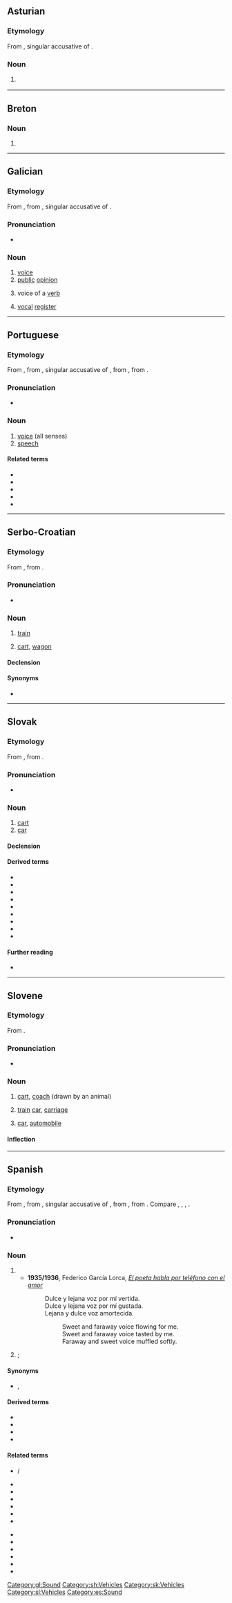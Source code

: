 {{also|voz'|воз|воз-}}
==Asturian==

===Etymology===
From {{inh|ast|la|vōcem}}, singular accusative of {{m|la|vōx}}.

===Noun===
{{ast-noun|f|voces}}

# {{l|en|voice}} {{gloss|sound uttered by the mouth}}

----

==Breton==

===Noun===
{{head|br|mutated noun}}

# {{soft mutation of|boz|lang=br}}

----

==Galician==

===Etymology===
From {{inh|gl|roa-opt|voz}}, from {{inh|gl|la|vōcem}}, singular accusative of {{m|la|vōx}}.

===Pronunciation===
* {{IPA|[bɔθ]|lang=gl}}

===Noun===
{{gl-noun|f|voces}}

# [[voice]]
# [[public]] [[opinion]]
# {{lb|gl|grammar}} voice of a [[verb]]
# {{lb|gl|music}} [[vocal]] [[register]]

[[Category:gl:Sound]]

----

==Portuguese==

===Etymology===
From {{inh|pt|roa-opt|voz}}, from {{inh|pt|la|vōcem}}, singular accusative of {{m|la|vōx}}, from {{inh|pt|itc-pro|*wōks}}, from {{inh|pt|ine-pro|*wṓkʷs}}.

===Pronunciation===
* {{a|PT}} {{IPA|/ˈvɔʃ/|lang=pt}}

===Noun===
{{pt-noun|f|es}}

# [[voice]] (all senses)
# [[speech]]

====Related terms====
* {{l|pt|vocação}}
* {{l|pt|vocal}}
* {{l|pt|vogal}}
* {{l|pt|vozear}}
* {{l|pt|vozeiro}}

----

==Serbo-Croatian==

===Etymology===
From {{inh|sh|sla-pro|*vozъ}}, from {{der|sh|ine-pro|*weǵʰ-}}.

===Pronunciation===
* {{IPA|/ʋôːz/|lang=sh}}

===Noun===
{{sh-noun|g=m|head=vȏz}}

# {{lb|sh|Bosnian|Serbian}} [[train]]
# [[cart]], [[wagon]]

====Declension====
{{sh-decl-noun
|vȏz|vòzovi
|voza|vozova
|vozu|vozovima
|voz|vozove
|vozu|vozovi
|vozu|vozovima
|vozom|vozovima
}}

====Synonyms====
* {{l|sh|vlȃk}}

[[Category:sh:Vehicles]]

----

==Slovak==

===Etymology===
From {{inh|sk|sla-pro|*vozъ}}, from {{etyl|ine-pro|sk}} {{m|ine-pro|*weǵʰ-}}.

===Pronunciation===
* {{IPA|/ˈvɔs/|lang=sk}}

===Noun===
{{sk-noun|g=m|gen=[[voza]], [[vozu]]|pl=vozy|genpl=vozov|decl=dub}}

# [[cart]]
# [[car]]

====Declension====
{{sk-decl-noun|voz|[[voza]], [[vozu]]|vozu|voz|voze|vozom|vozy|vozov|vozom|vozy|vozoch|vozmi}}

====Derived terms====
* {{l|sk|vozík|g=m}}
* {{l|sk|voziť|voziť (sa)}}
* {{l|sk|Veľký Voz|g=m}}
* {{l|sk|vozový}}
* {{l|sk|vozíček|g=m}}
* {{l|sk|vozeň|g=m}}
* {{l|sk|vozidlo|g=n}}
* {{l|sk|vozisko|g=n}}
* {{l|sk|vozovňa|g=f}}

====Further reading====
* {{R:SDK}}

[[Category:sk:Vehicles]]

----

==Slovene==

===Etymology===
From {{inh|sl|sla-pro|*vozъ}}.

===Pronunciation===
* {{sl-IPA|vọ̑z}}

===Noun===
{{sl-noun|vọ̑z|m-in}}

# [[cart]], [[coach]] (drawn by an animal)
# {{lb|sl|literary}} [[train]] [[car]], [[carriage]]
# {{lb|sl|informal}} [[car]], [[automobile]]

====Inflection====
{{rfinfl|sl|noun}}

[[Category:sl:Vehicles]]

----

==Spanish==

===Etymology===
From {{inh|es|osp|voz}}, from {{inh|es|la|vōcem}}, singular accusative of {{m|la|vōx}}, from {{inh|es|itc-pro|*wōks}}, from {{inh|es|ine-pro|*wṓkʷs}}. Compare {{cog|fr|voix}}, {{cog|pt|voz}}, {{cog|it|voce}}, {{cog|ro|voce}}.

===Pronunciation===
* {{es-IPA}}

===Noun===
{{es-noun|f|voces}}

# {{l|en|voice}}
#* '''1935/1936''', Federico García Lorca, ''[[s:es:El poeta habla por teléfono con el amor|El poeta habla por teléfono con el amor]]''
#*: Dulce y lejana voz por mí vertida.
#*: Dulce y lejana voz por mí gustada.
#*: Lejana y dulce voz amortecida.
#*:: Sweet and faraway voice flowing for me.
#*:: Sweet and faraway voice tasted by me.
#*:: Faraway and sweet voice muffled softly.
# {{l|en|term}}; {{l|en|word}}

====Synonyms====
* {{sense|term}} {{l|es|término}}, {{l|es|vocablo}}

====Derived terms====
* {{l|es|a media voz}}
* {{l|es|talento voz}}
* {{l|es|vocear}}
* {{l|es|vocero}}

====Related terms====
{{top2}}
* {{l|es|abogar}} / {{l|es|advocar}}
* {{l|es|convocar}}
* {{l|es|evocar}}
* {{l|es|invocar}}
* {{l|es|provocar}}
* {{l|es|revocar}}
* {{l|es|unívoco}}
{{mid2}}
* {{l|es|vocablo}}
* {{l|es|vocación}}
* {{l|es|vocal}}
* {{l|es|vocativo}}
* {{l|es|vociferar}}
* {{l|es|vocinglero}}
{{bottom}}

[[Category:es:Sound]]